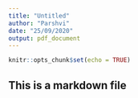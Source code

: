 ```yaml
---
title: "Untitled"
author: "Parshvi"
date: "25/09/2020"
output: pdf_document
---
```


```r
knitr::opts_chunk$set(echo = TRUE)
```

## This is a markdown file